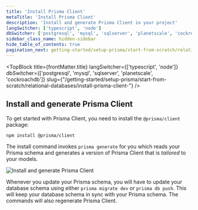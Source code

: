 ```yaml
---
title: 'Install Prisma Client'
metaTitle: 'Install Prisma Client'
description: 'Install and generate Prisma Client in your project'
langSwitcher: ['typescript', 'node']
dbSwitcher: ['postgresql', 'mysql', 'sqlserver', 'planetscale', 'cockroachdb']
sidebar_class_name: hidden-sidebar
hide_table_of_contents: true
pagination_next: getting-started/setup-prisma/start-from-scratch/relational-databases/querying-the-database-node-planetscale
---
```


<TopBlock
  title={frontMatter.title}
  langSwitcher={['typescript', 'node']}
  dbSwitcher={['postgresql', 'mysql', 'sqlserver', 'planetscale', 'cockroachdb']}
  slug={"/getting-started/setup-prisma/start-from-scratch/relational-databases/install-prisma-client-"}
 />


## Install and generate Prisma Client

To get started with Prisma Client, you need to install the `@prisma/client` package:

```terminal copy
npm install @prisma/client
```

The install command invokes `prisma generate` for you which reads your Prisma schema and generates a version of Prisma Client that is _tailored_ to your models.

![Install and generate Prisma Client](/img/getting-started/prisma-client-install-and-generate.png)

Whenever you update your Prisma schema, you will have to update your database schema using either `prisma migrate dev` or `prisma db push`. This will keep your database schema in sync with your Prisma schema. The commands will also regenerate Prisma Client.
